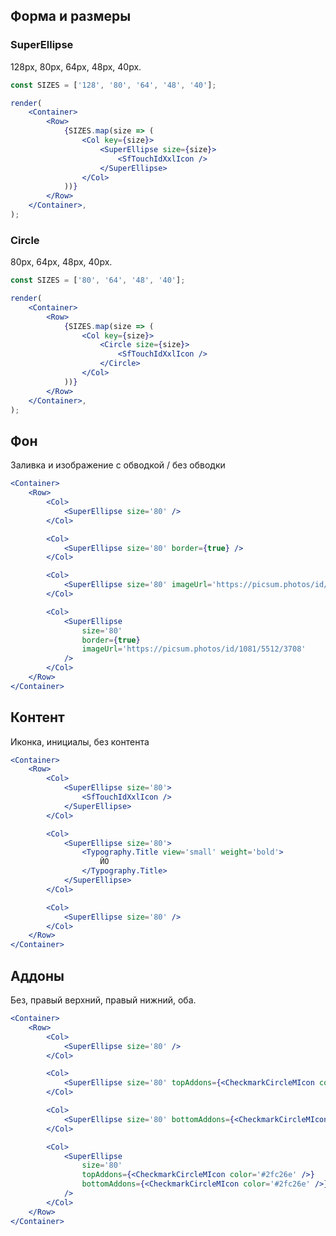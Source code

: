 ## Форма и размеры

### SuperEllipse

128px, 80px, 64px, 48px, 40px.

```jsx live
const SIZES = ['128', '80', '64', '48', '40'];

render(
    <Container>
        <Row>
            {SIZES.map(size => (
                <Col key={size}>
                    <SuperEllipse size={size}>
                        <SfTouchIdXxlIcon />
                    </SuperEllipse>
                </Col>
            ))}
        </Row>
    </Container>,
);
```

### Circle

80px, 64px, 48px, 40px.

```jsx live
const SIZES = ['80', '64', '48', '40'];

render(
    <Container>
        <Row>
            {SIZES.map(size => (
                <Col key={size}>
                    <Circle size={size}>
                        <SfTouchIdXxlIcon />
                    </Circle>
                </Col>
            ))}
        </Row>
    </Container>,
);
```

## Фон

Заливка и изображение с обводкой / без обводки

```jsx live
<Container>
    <Row>
        <Col>
            <SuperEllipse size='80' />
        </Col>

        <Col>
            <SuperEllipse size='80' border={true} />
        </Col>

        <Col>
            <SuperEllipse size='80' imageUrl='https://picsum.photos/id/1081/5512/3708' />
        </Col>

        <Col>
            <SuperEllipse
                size='80'
                border={true}
                imageUrl='https://picsum.photos/id/1081/5512/3708'
            />
        </Col>
    </Row>
</Container>
```

## Контент

Иконка, инициалы, без контента

```jsx live
<Container>
    <Row>
        <Col>
            <SuperEllipse size='80'>
                <SfTouchIdXxlIcon />
            </SuperEllipse>
        </Col>

        <Col>
            <SuperEllipse size='80'>
                <Typography.Title view='small' weight='bold'>
                    ЙО
                </Typography.Title>
            </SuperEllipse>
        </Col>

        <Col>
            <SuperEllipse size='80' />
        </Col>
    </Row>
</Container>
```

## Аддоны

Без, правый верхний, правый нижний, оба.

```jsx live
<Container>
    <Row>
        <Col>
            <SuperEllipse size='80' />
        </Col>

        <Col>
            <SuperEllipse size='80' topAddons={<CheckmarkCircleMIcon color='#2fc26e' />} />
        </Col>

        <Col>
            <SuperEllipse size='80' bottomAddons={<CheckmarkCircleMIcon color='#2fc26e' />} />
        </Col>

        <Col>
            <SuperEllipse
                size='80'
                topAddons={<CheckmarkCircleMIcon color='#2fc26e' />}
                bottomAddons={<CheckmarkCircleMIcon color='#2fc26e' />}
            />
        </Col>
    </Row>
</Container>
```
